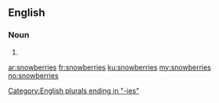 ==English==

===Noun===
{{head|en|noun plural form}}

# {{plural of|snowberry|lang=en}}

[[Category:English plurals ending in "-ies"]]

[[ar:snowberries]]
[[fr:snowberries]]
[[ku:snowberries]]
[[my:snowberries]]
[[no:snowberries]]